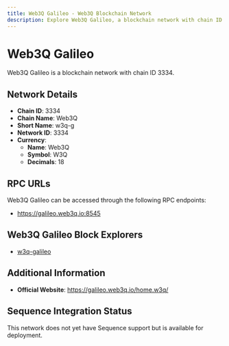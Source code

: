 ```yaml
--- 
title: Web3Q Galileo - Web3Q Blockchain Network
description: Explore Web3Q Galileo, a blockchain network with chain ID 3334. Learn about its native currency, Web3Q, and how to interact with the network.
---
```


# Web3Q Galileo

Web3Q Galileo is a blockchain network with chain ID 3334.

## Network Details

- **Chain ID**: 3334
- **Chain Name**: Web3Q
- **Short Name**: w3q-g
- **Network ID**: 3334
- **Currency**: 
  - **Name**: Web3Q
  - **Symbol**: W3Q
  - **Decimals**: 18

## RPC URLs

Web3Q Galileo can be accessed through the following RPC endpoints:

- https://galileo.web3q.io:8545

## Web3Q Galileo Block Explorers

- [w3q-galileo](https://explorer.galileo.web3q.io)

## Additional Information

- **Official Website**: https://galileo.web3q.io/home.w3q/

## Sequence Integration Status

This network does not yet have Sequence support but is available for deployment.
